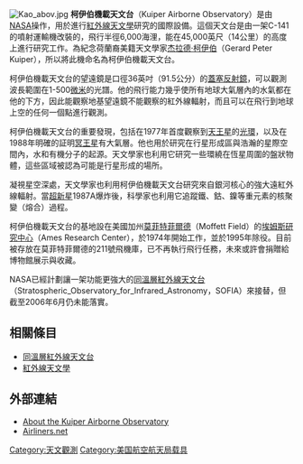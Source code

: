 [[File:Kao_abov.jpg|thumb]]
'''柯伊伯機載天文台'''（Kuiper Airborne Observatory）是由[[NASA|NASA]]操作，用於進行[[紅外線|紅外線]][[天文學|天文學]]研究的國際設備。這個天文台是由一架C-141的噴射運輸機改裝的，飛行半徑6,000海浬，能在45,000英尺（14公里）的高度上進行研究工作。為紀念荷蘭裔美籍天文學家[[杰拉德·柯伊伯|杰拉德·柯伊伯]]（Gerard Peter Kuiper），所以將此機命名為柯伊伯機載天文台。

柯伊伯機載天文台的望遠鏡是口徑36英吋（91.5公分）的[[蓋塞反射鏡|蓋塞反射鏡]]，可以觀測波長範圍在1-500[[微米|微米]]的光譜。他的飛行能力幾乎使所有地球大氣層內的水氣都在他的下方，因此能觀察地基望遠鏡不能觀察的紅外線輻射，而且可以在飛行到地球上空的任何一個點進行觀測。 

柯伊伯機載天文台的重要發現，包括在1977年首度觀察到[[天王星|天王星]]的[[行星环|光環]]，以及在1988年明確的証明[[冥王星|冥王星]]有大氣層。他也用於研究在行星形成區與浩瀚的星際空間內，水和有機分子的起源。天文學家也利用它研究一些環繞在恆星周圍的盤狀物體，這些區域被認為可能是行星形成的場所。

凝視星空深處，天文學家也利用柯伊伯機載天文台研究來自銀河核心的強大遠紅外線輻射。當[[超新星|超新星]]1987A爆炸後，科學家也利用它追蹤鐵、鈷、鎳等重元素的核聚變（熔合）過程。 

柯伊伯機載天文台的基地設在美國加州[[莫菲特菲爾德|莫菲特菲爾德]]（Moffett Field）的[[埃姆斯研究中心|埃姆斯研究中心]]（Ames Research Center），於1974年開始工作，並於1995年除役。目前被存放在莫菲特菲爾德的211號飛機庫，已不再執行飛行任務，未來或許會捐贈給博物館展示與收藏。 

NASA已經計劃讓一架功能更強大的[[同溫層紅外線天文台|同溫層紅外線天文台]]（Stratospheric_Observatory_for_Infrared_Astronomy，SOFIA）來接替，但截至2006年6月仍未能落實。

== 相關條目 ==
*[[同溫層紅外線天文台|同溫層紅外線天文台]]
*[[紅外線天文學|紅外線天文學]]

== 外部連結 ==

* [https://web.archive.org/web/20040416232807/http://quest.arc.nasa.gov/lfs/about-kao%5E.html About the Kuiper Airborne Observatory]
* [http://www.airliners.net/search/photo.search?regsearch=N714NA Airliners.net] {{Wayback|url=http://www.airliners.net/search/photo.search?regsearch=N714NA |date=20070930041612 }}

{{Aero-stub}}

[[Category:天文觀測|Category:天文觀測]]
[[Category:美国航空航天局载具|Category:美国航空航天局载具]]